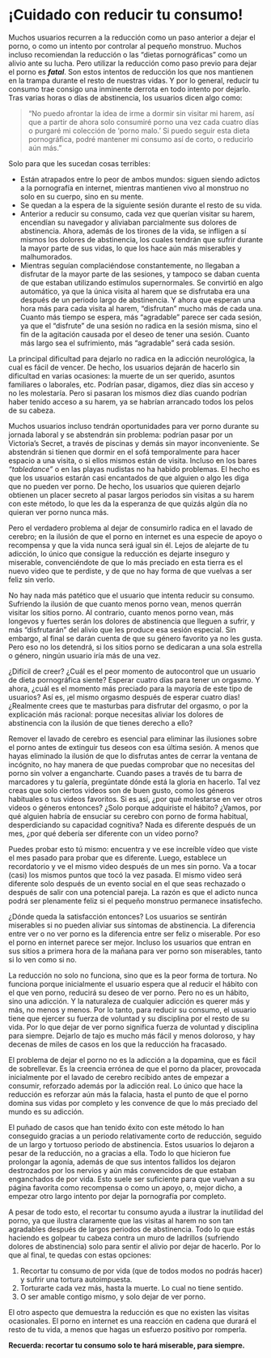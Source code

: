# ¡Cuidado con reducir tu consumo! {#cuidado-con-reducir-tu-consumo}

Muchos usuarios recurren a la reducción como un paso anterior a dejar el porno, o como un intento por controlar al pequeño monstruo. Muchos incluso recomiendan la reducción o las "dietas pornográficas" como un alivio ante su lucha. Pero utilizar la reducción como paso previo para dejar el porno es _**fatal**_. Son estos intentos de reducción los que nos mantienen en la trampa durante el resto de nuestras vidas. Y por lo general, reducir tu consumo trae consigo una inminente derrota en todo intento por dejarlo. Tras varias horas o días de abstinencia, los usuarios dicen algo como:

> "No puedo afrontar la idea de irme a dormir sin visitar mi harem, así que a partir de ahora solo consumiré porno una vez cada cuatro días o purgaré mi colección de 'porno malo.' Si puedo seguir esta dieta pornográfica, podré mantener mi consumo así de corto, o reducirlo aún más."

Solo para que les sucedan cosas terribles:

* Están atrapados entre lo peor de ambos mundos: siguen siendo adictos a la pornografía en internet, mientras mantienen vivo al monstruo no solo en su cuerpo, sino en su mente.
* Se quedan a la espera de la siguiente sesión durante el resto de su vida.
* Anterior a reducir su consumo, cada vez que querían visitar su harem, encendían su navegador y aliviaban parcialmente sus dolores de abstinencia. Ahora, además de los tirones de la vida, se infligen a sí mismos los dolores de abstinencia, los cuales tendrán que sufrir durante la mayor parte de sus vidas, lo que los hace aún más miserables y malhumorados.
* Mientras seguían complaciéndose constantemente, no llegaban a disfrutar de la mayor parte de las sesiones, y tampoco se daban cuenta de que estaban utilizando estímulos supernormales. Se convirtió en algo automático, ya que la única visita al harem que se disfrutaba era una después de un periodo largo de abstinencia. Y ahora que esperan una hora más para cada visita al harem, "disfrutan" mucho más de cada una. Cuanto más tiempo se espera, más "agradable" parece ser cada sesión, ya que el "disfrute" de una sesión no radica en la sesión misma, sino el fin de la agitación causada por el deseo de tener una sesión. Cuanto más largo sea el sufrimiento, más "agradable" será cada sesión.

La principal dificultad para dejarlo no radica en la adicción neurológica, la cual es fácil de vencer. De hecho, los usuarios dejarán de hacerlo sin dificultad en varias ocasiones: la muerte de un ser querido, asuntos familiares o laborales, etc. Podrían pasar, digamos, diez días sin acceso y no les molestaría. Pero si pasaran los mismos diez días cuando podrían haber tenido acceso a su harem, ya se habrían arrancado todos los pelos de su cabeza.

Muchos usuarios incluso tendrán oportunidades para ver porno durante su jornada laboral y se abstendrán sin problema: podrían pasar por un Victoria's Secret, a través de piscinas y demás sin mayor inconveniente. Se abstendrán si tienen que dormir en el sofá temporalmente para hacer espacio a una visita, o si ellos mismos están de visita. Incluso en los bares _“tabledance”_ o en las playas nudistas no ha habido problemas. El hecho es que los usuarios estarán casi encantados de que alguien o algo les diga que no pueden ver porno. De hecho, los usuarios que quieren dejarlo obtienen un placer secreto al pasar largos periodos sin visitas a su harem con este método, lo que les da la esperanza de que quizás algún día no quieran ver porno nunca más.

Pero el verdadero problema al dejar de consumirlo radica en el lavado de cerebro; en la ilusión de que el porno en internet es una especie de apoyo o recompensa y que la vida nunca será igual sin él. Lejos de alejarte de tu adicción, lo único que consigue la reducción es dejarte inseguro y miserable, convenciéndote de que lo más preciado en esta tierra es el nuevo video que te perdiste, y de que no hay forma de que vuelvas a ser feliz sin verlo.

No hay nada más patético que el usuario que intenta reducir su consumo. Sufriendo la ilusión de que cuanto menos porno vean, menos querrán visitar los sitios porno. Al contrario, cuanto menos porno vean, más longevos y fuertes serán los dolores de abstinencia que lleguen a sufrir, y más "disfrutarán" del alivio que les produce esa sesión especial. Sin embargo, al final se darán cuenta de que su género favorito ya no les gusta. Pero eso no los detendrá, si los sitios porno se dedicaran a una sola estrella o género, ningún usuario iría más de una vez.

¿Difícil de creer? ¿Cuál es el peor momento de autocontrol que un usuario de dieta pornográfica siente? Esperar cuatro días para tener un orgasmo. Y ahora, ¿cuál es el momento más preciado para la mayoría de este tipo de usuarios? Así es, ¡el mismo orgasmo después de esperar cuatro días! ¿Realmente crees que te masturbas para disfrutar del orgasmo, o por la explicación más racional: porque necesitas aliviar los dolores de abstinencia con la ilusión de que tienes derecho a ello?

Remover el lavado de cerebro es esencial para eliminar las ilusiones sobre el porno antes de extinguir tus deseos con esa última sesión. A menos que hayas eliminado la ilusión de que lo disfrutas antes de cerrar la ventana de incógnito, no hay manera de que puedas comprobar que no necesitas del porno sin volver a engancharte. Cuando pases a través de tu barra de marcadores y tu galería, pregúntate dónde está la gloria en hacerlo. Tal vez creas que solo ciertos videos son de buen gusto, como los géneros habituales o tus videos favoritos. Si es así, ¿por qué molestarse en ver otros videos o géneros entonces? ¿Solo porque adquiriste el hábito? ¿Vamos, por qué alguien habría de ensuciar su cerebro con porno de forma habitual, desperdiciando su capacidad cognitiva? Nada es diferente después de un mes, ¿por qué debería ser diferente con un vídeo porno?

Puedes probar esto tú mismo: encuentra y ve ese increíble vídeo que viste el mes pasado para probar que es diferente. Luego, establece un recordatorio y ve el mismo video después de un mes sin porno. Va a tocar (casi) los mismos puntos que tocó la vez pasada. El mismo video será diferente solo después de un evento social en el que seas rechazado o después de salir con una potencial pareja. La razón es que el adicto nunca podrá ser plenamente feliz si el pequeño monstruo permanece insatisfecho.

¿Dónde queda la satisfacción entonces? Los usuarios se sentirán miserables si no pueden aliviar sus síntomas de abstinencia. La diferencia entre ver o no ver porno es la diferencia entre ser feliz o miserable. Por eso el porno en internet parece ser mejor. Incluso los usuarios que entran en sus sitios a primera hora de la mañana para ver porno son miserables, tanto si lo ven como si no.

La reducción no solo no funciona, sino que es la peor forma de tortura. No funciona porque inicialmente el usuario espera que al reducir el hábito con el que ven porno, reducirá su deseo de ver porno. Pero no es un hábito, sino una adicción. Y la naturaleza de cualquier adicción es querer más y más, no menos y menos. Por lo tanto, para reducir su consumo, el usuario tiene que ejercer su fuerza de voluntad y su disciplina por el resto de su vida. Por lo que dejar de ver porno significa fuerza de voluntad y disciplina para siempre. Dejarlo de tajo es mucho más fácil y menos doloroso, y hay decenas de miles de casos en los que la reducción ha fracasado.

El problema de dejar el porno no es la adicción a la dopamina, que es fácil de sobrellevar. Es la creencia errónea de que el porno da placer, provocada inicialmente por el lavado de cerebro recibido antes de empezar a consumir, reforzado además por la adicción real. Lo único que hace la reducción es reforzar aún más la falacia, hasta el punto de que el porno domina sus vidas por completo y les convence de que lo más preciado del mundo es su adicción.

El puñado de casos que han tenido éxito con este método lo han conseguido gracias a un periodo relativamente corto de reducción, seguido de un largo y tortuoso periodo de abstinencia. Estos usuarios lo dejaron a pesar de la reducción, no a gracias a ella. Todo lo que hicieron fue prolongar la agonía, además de que sus intentos fallidos los dejaron destrozados por los nervios y aún más convencidos de que estaban enganchados de por vida. Esto suele ser suficiente para que vuelvan a su página favorita como recompensa o como un apoyo, o, mejor dicho, a empezar otro largo intento por dejar la pornografía por completo.

A pesar de todo esto, el recortar tu consumo ayuda a ilustrar la inutilidad del porno, ya que ilustra claramente que las visitas al harem no son tan agradables después de largos periodos de abstinencia. Todo lo que estás haciendo es golpear tu cabeza contra un muro de ladrillos (sufriendo dolores de abstinencia) solo para sentir el alivio por dejar de hacerlo. Por lo que al final, te quedas con estas opciones:

1. Recortar tu consumo de por vida (que de todos modos no podrás hacer) y sufrir una tortura autoimpuesta.
2. Torturarte cada vez más, hasta la muerte. Lo cual no tiene sentido.
3. O ser amable contigo mismo, y solo dejar de ver porno.

El otro aspecto que demuestra la reducción es que no existen las visitas ocasionales. El porno en internet es una reacción en cadena que durará el resto de tu vida, a menos que hagas un esfuerzo positivo por romperla.

**Recuerda: recortar tu consumo solo te hará miserable, para siempre.**
